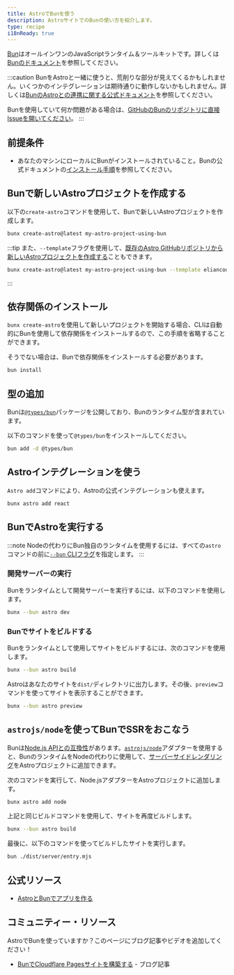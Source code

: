 ```yaml
---
title: AstroでBunを使う
description: AstroサイトでのBunの使い方を紹介します。
type: recipe
i18nReady: true
---
```


[Bun](https://bun.sh/)はオールインワンのJavaScriptランタイム＆ツールキットです。詳しくは[Bunのドキュメント](https://bun.sh/docs)を参照してください。

:::caution
BunをAstroと一緒に使うと、荒削りな部分が見えてくるかもしれません。いくつかのインテグレーションは期待通りに動作しないかもしれません。詳しくは[BunのAstroとの連携に関する公式ドキュメント](https://bun.sh/guides/ecosystem/astro)を参照してください。

Bunを使用していて何か問題がある場合は、[GitHubのBunのリポジトリに直接Issueを開いてください](https://github.com/oven-sh/bun/issues/new/choose)。
:::

## 前提条件

- あなたのマシンにローカルにBunがインストールされていること。Bunの公式ドキュメントの[インストール手順](https://bun.sh/docs/installation)を参照してください。

## Bunで新しいAstroプロジェクトを作成する

以下の`create-astro`コマンドを使用して、Bunで新しいAstroプロジェクトを作成します。

```bash
bunx create-astro@latest my-astro-project-using-bun
```

:::tip
また、`--template`フラグを使用して、[既存のAstro GitHubリポジトリから新しいAstroプロジェクトを作成する](/ja/install-and-setup/#use-a-theme-or-starter-template)こともできます。
```bash
bunx create-astro@latest my-astro-project-using-bun --template eliancodes/brutal
```
:::

## 依存関係のインストール

`bunx create-astro`を使用して新しいプロジェクトを開始する場合、CLIは自動的にBunを使用して依存関係をインストールするので、この手順を省略することができます。

そうでない場合は、Bunで依存関係をインストールする必要があります。

```bash
bun install
```

## 型の追加

Bunは[`@types/bun`](https://www.npmjs.com/package/@types/bun)パッケージを公開しており、Bunのランタイム型が含まれています。

以下のコマンドを使って`@types/bun`をインストールしてください。

```sh
bun add -d @types/bun
```

## Astroインテグレーションを使う

`Astro add`コマンドにより、Astroの公式インテグレーションも使えます。

```bash
bunx astro add react
```

## BunでAstroを実行する

:::note
Nodeの代わりにBun独自のランタイムを使用するには、すべての`astro`コマンドの前に[`--bun` CLIフラグ](https://bun.sh/docs/cli/bunx#shebangs)を指定します。
:::

### 開発サーバーの実行

Bunをランタイムとして開発サーバーを実行するには、以下のコマンドを使用します。

```bash
bunx --bun astro dev
```

### Bunでサイトをビルドする

Bunをランタイムとして使用してサイトをビルドするには、次のコマンドを使用します。

```bash
bunx --bun astro build
```

Astroはあなたのサイトを`dist/`ディレクトリに出力します。その後、`preview`コマンドを使ってサイトを表示することができます。

```bash
bunx --bun astro preview
```

## `astrojs/node`を使ってBunでSSRをおこなう

Bunは[Node.js APIとの互換性](https://bun.sh/docs/runtime/nodejs-apis)があります。[`astrojs/node`](/ja/guides/integrations-guide/node/)アダプターを使用すると、BunのランタイムをNodeの代わりに使用して、[サーバーサイドレンダリング](/ja/guides/server-side-rendering/)をAstroプロジェクトに追加できます。

次のコマンドを実行して、Node.jsアダプターをAstroプロジェクトに追加します。

```bash
bunx astro add node
```

上記と同じビルドコマンドを使用して、サイトを再度ビルドします。

```bash
bunx --bun astro build
```
最後に、以下のコマンドを使ってビルドしたサイトを実行します。

```bash
bun ./dist/server/entry.mjs
```

## 公式リソース

- [AstroとBunでアプリを作る](https://bun.sh/guides/ecosystem/astro)

## コミュニティー・リソース

AstroでBunを使っていますか？このページにブログ記事やビデオを追加してください！

- [BunでCloudflare Pagesサイトを構築する](https://blog.otterlord.dev/posts/hello-from-bun/) - ブログ記事
